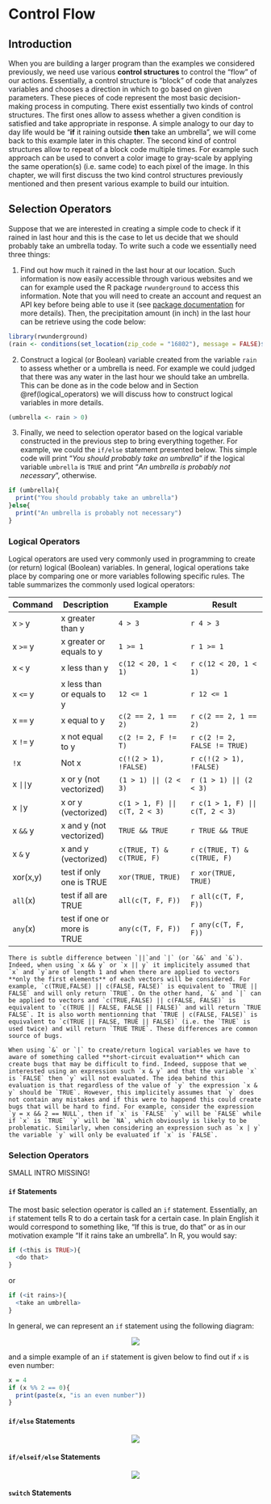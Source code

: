 # Control Flow {#control}

## Introduction

When you are building a larger program than the examples we considered previously, we need use various **control structures** to control the "flow" of our actions. Essentially, a control structure is "block" of code that analyzes variables and chooses a direction in which to go based on given parameters. These pieces of code represent the most basic decision-making process in computing. There exist essentially two kinds of control structures. The first ones allow to assess whether a given condition is satisfied and take appropriate in response. A simple analogy to our day to day life would be "**if** it raining outside **then** take an umbrella", we will come back to this example later in this chapter. The second kind of control structures allow to repeat of a block code multiple times. For example such approach can be used to convert a color image to gray-scale by applying the same operation(s) (i.e. same code) to each pixel of the image. In this chapter, we will first discuss the two kind control structures previously mentioned and then present various example to build our intuition.

<!-- Just like in our daily life, we need to place conditions in which we manipulate our behavior. Statistical programming also fundamentally works in the same way. We program specific behaviors for the program to follow to obtain the statistics that we may need for various tasks like regression and bootstrapping. -->


## Selection Operators

Suppose that we are interested in creating a simple code to check if it rained in last hour and this is the case to let us decide that we should probably take an umbrella today. To write such a code we essentially need three things:

1) Find out how much it rained in the last hour at our location. Such information is now easily accessible through various websites and we can for example used the R package `rwunderground` to access this information. Note that you will need to create an account and request an API key before being able to use it (see [package documentation](https://cran.r-project.org/web/packages/rwunderground/rwunderground.pdf) for more details). Then, the precipitation amount (in inch) in the last hour can be retrieve using the code below: 

```r
library(rwunderground)
(rain <- conditions(set_location(zip_code = "16802"), message = FALSE)$precip_1hr)
```

2) Construct a logical (or Boolean) variable created from the variable `rain` to assess whether or a umbrella is need. For example we could judged that there was any water in the last hour we should take an umbrella. This can be done as in the code below and in Section \@ref(logical_operators) we will discuss how to construct logical variables in more details.

```r
(umbrella <- rain > 0)
```

3) Finally, we need to selection operator based on the logical variable constructed in the previous step to bring everything together. For example, we could the `if/else` statement presented below. This simple code will print "*You should probably take an umbrella*" if the logical variable `umbrella` is `TRUE` and print "*An umbrella is probably not necessary*", otherwise.

```r
if (umbrella){
  print("You should probably take an umbrella")
}else{
  print("An umbrella is probably not necessary")
}
```


### Logical Operators {#sec_logical}

Logical operators are used very commonly used in programming to create (or return) logical (Boolean) variables. In general, logical operations take place by comparing one or more variables following specific rules. The table summarizes the commonly used logical operators:

| Command     | Description                |   Example                           |    Result                             |
|-------------|----------------------------|-------------------------------------|---------------------------------------|
| x `>` y     | x greater than y           | `4 > 3`                             | `r 4 > 3`                             |
| x `>=` y    | x greater or equals to y   | `1 >= 1`                            | `r 1 >= 1`                            |
| x `<` y     | x less than y              | `c(12 < 20, 1 < 1)`                 | `r c(12 < 20, 1 < 1)`                 |
| x `<=` y    | x less than or equals to y | `12 <= 1`                           | `r 12 <= 1`                           |
| x `==` y    | x equal to y               | `c(2 == 2, 1 == 2)`                 | `r c(2 == 2, 1 == 2)`                 |
| x `!=` y    | x not equal to y           | `c(2 != 2, F != T)`                 | `r c(2 != 2, FALSE != TRUE)`          |
| `!`x        | Not x                      | `c(!(2 > 1), !FALSE)`               | `r c(!(2 > 1), !FALSE)`               |
| x `|| `y    | x or y (not vectorized)    | `(1 > 1) || (2 < 3)`                | `r (1 > 1) || (2 < 3)`                |
| x `| `y     | x or y (vectorized)        | `c(1 > 1, F) || c(T, 2 < 3)`        | `r c(1 > 1, F) || c(T, 2 < 3)`        |
| x `&&` y    | x and y (not vectorized)   | `TRUE && TRUE`                      | `r TRUE && TRUE`                      |
| x `&` y     | x and y (vectorized)       | `c(TRUE, T) & c(TRUE, F)`           | `r c(TRUE, T) & c(TRUE, F)`           |
| xor(x,y)    | test if only one is TRUE   | `xor(TRUE, TRUE)`                   | `r xor(TRUE, TRUE)`                   |
| `all`(x)    | test if all are TRUE       |  `all(c(T, F, F))`                  | `r all(c(T, F, F))`                   |
| `any`(x)    | test if one or more is TRUE|  `any(c(T, F, F))`                  | `r any(c(T, F, F))`                   |


```block2
There is subtle difference between `||`and `|` (or `&&` and `&`). Indeed, when using `x && y` or `x || y` it implicitely assumed that `x` and `y`are of length 1 and when there are applied to vectors **only the first elements** of each vectors will be considered. For example, `c(TRUE,FALSE) || c(FALSE, FALSE)` is equivalent to `TRUE || FALSE` and will only return `TRUE`. On the other hand, `&` and `|` can be applied to vectors and `c(TRUE,FALSE) || c(FALSE, FALSE)` is equivalent to `c(TRUE || FALSE, FALSE || FALSE)` and will return `TRUE FALSE`. It is also worth mentionning that `TRUE | c(FALSE, FALSE)` is equivalent to `c(TRUE || FALSE, TRUE || FALSE)` (i.e. the `TRUE` is used twice) and will return `TRUE TRUE`. These differences are common source of bugs. 
```

```block2
When using `&` or `|` to create/return logical variables we have to aware of something called **short-circuit evaluation** which can create bugs that may be difficult to find. Indeed, suppose that we interested using an expression such `x & y` and that the variable `x` is `FALSE` then `y` will not evaluated. The idea behind this evaluation is that regardless of the value of `y` the expression `x & y` should be `TRUE`. However, this implicitely assumes that `y` does not contain any mistakes and if this were to happend this could create bugs that will be hard to find. For example, consider the expression `y = x && 2 == NULL`, then if `x` is `FALSE` `y` will be `FALSE` while if `x` is `TRUE` `y` will be `NA`, which obviously is likely to be problematic. Similarly, when considering an expression such as `x | y` the variable `y` will only be evaluated if `x` is `FALSE`.
```


<!--
```r
x = c(3,6,3,4,5)
y = c(2,3,4,5,6)
x>y
```

This method outputs a vector of boolean TRUE and FALSE values that perform element-wise comparisons. Note, this is called a vectorized method, which we will further mention in more details later. `isTRUE()` checks if all the elements within the object is `TRUE`. 

```r
isTRUE(TRUE)
isTRUE(x>y)
```
-->

### Selection Operators 

SMALL INTRO MISSING! 

#### `if` Statements

The most basic selection operator is called an `if` statement. Essentially, an `if` statement tells R to do a certain task for a certain case. In plain English it would correspond to something like, "If this is true, do that" or as in our motivation example "If it rains take an umbrella". In R, you would say:

```r
if (<this is TRUE>){
  <do that>
}
```

or

```r
if (<it rains>){
  <take an umbrella>
}
```

In general, we can represent an `if` statement using the following diagram:

<center>
![](images/if.png)
</center>

and a simple example of an `if` statement is given below to find out if `x` is even number:

```r
x = 4
if (x %% 2 == 0){
  print(paste(x, "is an even number"))
}
```


#### `if/else` Statements

<center>
![](images/ifelse.png)
</center>

#### `if/elseif/else` Statements

<center>
![](images/ifelseifelse.png)
</center>

#### `switch` Statements



